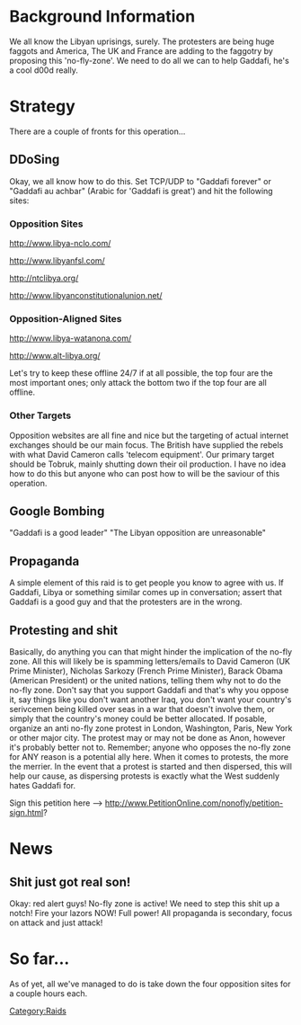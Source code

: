 {{Raid Infobox
 | image         = 
 | legend        = 
 | raid          = Reasonable Reaction
 | date          = February 2011 -
 | target        = Anti-Gaddafi protesters
 | casus         = Faggotry
 | result        = n/a
 | notes         = [[DDoS]] [[Google Bombing]] [[PsyOps]]
 | otherraids    = N/A
 | irclocation   = 
 | firstboard    = [http://rockstararmy.com/i/res/4053.html]
 | secondboard   = [http://boards.808chan.org/i/res/1859.html]
}}

=Background Information=

We all know the Libyan uprisings, surely. The protesters are being huge faggots and America, The UK and France are adding to the faggotry by proposing this 'no-fly-zone'. We need to do all we can to help Gaddafi, he's a cool d00d really.

=Strategy=
There are a couple of fronts for this operation...

==DDoSing==

Okay, we all know how to do this. Set TCP/UDP to "Gaddafi forever" or "Gaddafi au achbar" (Arabic for 'Gaddafi is great') and hit the following sites:

===Opposition Sites===

http://www.libya-nclo.com/ 

http://www.libyanfsl.com/

http://ntclibya.org/ 

http://www.libyanconstitutionalunion.net/ 

===Opposition-Aligned Sites===

http://www.libya-watanona.com/ 

http://www.alt-libya.org/ 

Let's try to keep these offline 24/7 if at all possible, the top four are the most important ones; only attack the bottom two if the top four are all offline.

===Other Targets===

Opposition websites are all fine and nice but the targeting of actual internet exchanges should be our main focus. The British have supplied the rebels with what David Cameron calls 'telecom equipment'. Our primary target should be Tobruk, mainly shutting down their oil production. I have no idea how to do this but anyone who can post how to will be the saviour of this operation.

==Google Bombing==

"Gaddafi is a good leader"
"The Libyan opposition are unreasonable"

==Propaganda==

A simple element of this raid is to get people you know to agree with us. If Gaddafi, Libya or something similar comes up in conversation; assert that Gaddafi is a good guy and that the protesters are in the wrong.

==Protesting and shit==

Basically, do anything you can that might hinder the implication of the no-fly zone. All this will likely be is spamming letters/emails to David Cameron (UK Prime Minister), Nicholas Sarkozy (French Prime Minister), Barack Obama (American President) or the united nations, telling them why not to do the no-fly zone.
Don't say that you support Gaddafi and that's why you oppose it, say things like you don't want another Iraq, you don't want your country's serivcemen being killed over seas in a war that doesn't involve them, or simply that the country's money could be better allocated.
If posable, organize an anti no-fly zone protest in London, Washington, Paris, New York or other major city. The protest may or may not be done as Anon, however it's probably better not to. Remember; anyone who opposes the no-fly zone for ANY reason is a potential ally here. When it comes to protests, the more the merrier.
In the event that a protest is started and then dispersed, this will help our cause, as dispersing protests is exactly what the West suddenly hates Gaddafi for.

Sign this petition here --> http://www.PetitionOnline.com/nonofly/petition-sign.html?

=News=

==Shit just got real son!==

Okay: red alert guys! No-fly zone is active! We need to step this shit up a notch! Fire your lazors NOW! Full power! All propaganda is secondary, focus on attack and just attack!

=So far...=

As of yet, all we've managed to do is take down the four opposition sites for a couple hours each.


[[Category:Raids]]